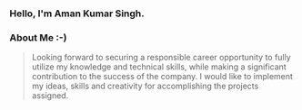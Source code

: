 ### Hello, I'm Aman Kumar Singh.

### About Me :-)

>  Looking forward to securing a responsible career opportunity to fully utilize my knowledge 
   and technical skills, while making a significant contribution to the success of the company. 
   I would like to implement my ideas, skills and creativity for accomplishing the projects assigned.
